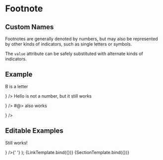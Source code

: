 

<Meta title="Components/Footnote/Advanced" component={FootnoteSection} />

# Footnote

## Custom Names

Footnotes are generally denoted by numbers, but may also be represented by other kinds of indicators, such as single letters or symbols.

The `value` attribute can be safely substituted with alternate kinds of indicators.

## Example

<Canvas>
  <span>
    <FootnoteLink value="B" />
    <FootnoteLink value="Hello" />
    <FootnoteLink value="#@>" />
    <FootnoteSection>
      <FootnoteSection.Footnote value="B" children={<p>B is a letter</p>} />
      <FootnoteSection.Footnote
        value="Hello"
        children={<p>Hello is not a number, but it still works</p>}
      />
      <FootnoteSection.Footnote value="#@>" children={<p>#@> also works</p>} />
    </FootnoteSection>
  </span>
</Canvas>

## Editable Examples

  <FootnoteSection>
    <FootnoteSection.Footnote {...args} children={<p>Still works!</p>} />{' '}
  </FootnoteSection>
);

<Canvas>
  <Story name="Link Value" args={{ value: 'TRY ME!' }}>
    {LinkTemplate.bind({})}
  </Story>
</Canvas>

<Canvas>
  <Story name="Section Value" args={{ value: '$' }}>
    {SectionTemplate.bind({})}
  </Story>
</Canvas>
